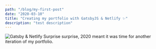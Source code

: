 ```yaml
---
path: "/blog/my-first-post"
date: "2020-03-10"
title: "Creating my portfolio with GatsbyJS & Netlify ✨"
description: "test description"
---
```



![Gatsby & Netlify](./gatsby-netlify.png)
Surprise surprise, 2020 meant it was time for another iteration of my portfolio. 
